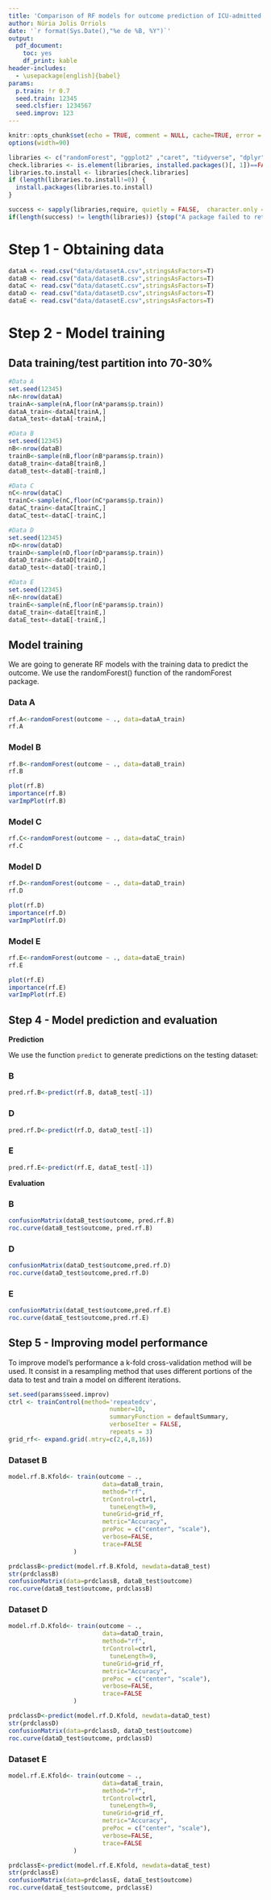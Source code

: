 ```yaml
---
title: 'Comparison of RF models for outcome prediction of ICU-admitted heart failure patients'
author: Núria Jolis Orriols
date: '`r format(Sys.Date(),"%e de %B, %Y")`' 
output:
  pdf_document:
    toc: yes
    df_print: kable
header-includes:
  - \usepackage[english]{babel}
params:
  p.train: !r 0.7
  seed.train: 12345
  seed.clsfier: 1234567
  seed.improv: 123
---
```


```r
knitr::opts_chunk$set(echo = TRUE, comment = NULL, cache=TRUE, error = TRUE)
options(width=90)
```

```r
libraries <- c("randomForest", "ggplot2" ,"caret", "tidyverse", "dplyr", "gmodels", "ROSE", "mice", "VIM")
check.libraries <- is.element(libraries, installed.packages()[, 1])==FALSE
libraries.to.install <- libraries[check.libraries]
if (length(libraries.to.install!=0)) {
  install.packages(libraries.to.install)
}

success <- sapply(libraries,require, quietly = FALSE,  character.only = TRUE)
if(length(success) != length(libraries)) {stop("A package failed to return a success in require() function.")}
```

# Step 1 - Obtaining data

```r
dataA <- read.csv("data/datasetA.csv",stringsAsFactors=T)
dataB <- read.csv("data/datasetB.csv",stringsAsFactors=T)
dataC <- read.csv("data/datasetC.csv",stringsAsFactors=T)
dataD <- read.csv("data/datasetD.csv",stringsAsFactors=T)
dataE <- read.csv("data/datasetE.csv",stringsAsFactors=T)
```

# Step 2 - Model training

## Data training/test partition into 70-30%

```r
#Data A
set.seed(12345)
nA<-nrow(dataA)
trainA<-sample(nA,floor(nA*params$p.train))
dataA_train<-dataA[trainA,]
dataA_test<-dataA[-trainA,]
```

```r
#Data B
set.seed(12345)
nB<-nrow(dataB)
trainB<-sample(nB,floor(nB*params$p.train))
dataB_train<-dataB[trainB,]
dataB_test<-dataB[-trainB,]
```

```r
#Data C
nC<-nrow(dataC)
trainC<-sample(nC,floor(nC*params$p.train))
dataC_train<-dataC[trainC,]
dataC_test<-dataC[-trainC,]
```

```r
#Data D
set.seed(12345)
nD<-nrow(dataD)
trainD<-sample(nD,floor(nD*params$p.train))
dataD_train<-dataD[trainD,]
dataD_test<-dataD[-trainD,]
```

```r
#Data E
set.seed(12345)
nE<-nrow(dataE)
trainE<-sample(nE,floor(nE*params$p.train))
dataE_train<-dataE[trainE,]
dataE_test<-dataE[-trainE,]
```

## Model training

We are going to generate RF models with the training data to predict the outcome. We use the randomForest() function of the randomForest package. 

### Data A

```r
rf.A<-randomForest(outcome ~ ., data=dataA_train)
rf.A
```

### Model B

```r
rf.B<-randomForest(outcome ~ ., data=dataB_train)
rf.B
```

```r
plot(rf.B)
importance(rf.B)
varImpPlot(rf.B)
```

### Model C

```r
rf.C<-randomForest(outcome ~ ., data=dataC_train)
rf.C
```
### Model D

```r
rf.D<-randomForest(outcome ~ ., data=dataD_train)
rf.D
```

```r
plot(rf.D)
importance(rf.D)
varImpPlot(rf.D)
```

### Model E

```r
rf.E<-randomForest(outcome ~ ., data=dataE_train)
rf.E
```

```r
plot(rf.E)
importance(rf.E)
varImpPlot(rf.E)
```

## Step 4 - Model prediction and evaluation

**Prediction**

We use the function `predict` to generate predictions on the testing dataset:


### B
```r
pred.rf.B<-predict(rf.B, dataB_test[-1])
```

### D
```r
pred.rf.D<-predict(rf.D, dataD_test[-1])
```

### E
```r
pred.rf.E<-predict(rf.E, dataE_test[-1])
```

**Evaluation**

### B
```r
confusionMatrix(dataB_test$outcome, pred.rf.B)
roc.curve(dataB_test$outcome, pred.rf.B)
```
### D
```r
confusionMatrix(dataD_test$outcome,pred.rf.D)
roc.curve(dataD_test$outcome,pred.rf.D)
```

### E
```r
confusionMatrix(dataE_test$outcome,pred.rf.E)
roc.curve(dataE_test$outcome,pred.rf.E)
```

## Step 5 - Improving model performance

To improve model's performance a k-fold cross-validation method will be used. It consist in a resampling method that uses different portions of the data to test and train a model on different iterations. 

```r
set.seed(params$seed.improv)
ctrl <- trainControl(method='repeatedcv',
                            number=10,
                            summaryFunction = defaultSummary,
                            verboseIter = FALSE,
                            repeats = 3)
grid_rf<- expand.grid(.mtry=c(2,4,8,16))
```

### Dataset B

```r
model.rf.B.Kfold<- train(outcome ~ ., 
                          data=dataB_train,
                          method="rf",
                          trControl=ctrl,
                            tuneLength=9,
                          tuneGrid=grid_rf,
                          metric="Accuracy",
                          prePoc = c("center", "scale"),
                          verbose=FALSE,
                          trace=FALSE
                  )
```

```r
prdclassB<-predict(model.rf.B.Kfold, newdata=dataB_test)
str(prdclassB)
confusionMatrix(data=prdclassB, dataB_test$outcome)
roc.curve(dataB_test$outcome, prdclassB)
```

### Dataset D

```r
model.rf.D.Kfold<- train(outcome ~ ., 
                          data=dataD_train,
                          method="rf",
                          trControl=ctrl,
                            tuneLength=9,
                          tuneGrid=grid_rf,
                          metric="Accuracy",
                          prePoc = c("center", "scale"),
                          verbose=FALSE,
                          trace=FALSE
                  )
```

```r
prdclassD<-predict(model.rf.D.Kfold, newdata=dataD_test)
str(prdclassD)
confusionMatrix(data=prdclassD, dataD_test$outcome)
roc.curve(dataD_test$outcome, prdclassD)
```

### Dataset E

```r
model.rf.E.Kfold<- train(outcome ~ ., 
                          data=dataE_train,
                          method="rf",
                          trControl=ctrl,
                            tuneLength=9,
                          tuneGrid=grid_rf,
                          metric="Accuracy",
                          prePoc = c("center", "scale"),
                          verbose=FALSE,
                          trace=FALSE
                  )
```

```r
prdclassE<-predict(model.rf.E.Kfold, newdata=dataE_test)
str(prdclassE)
confusionMatrix(data=prdclassE, dataE_test$outcome)
roc.curve(dataE_test$outcome, prdclassE)
```
